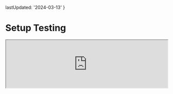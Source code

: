 
  lastUpdated: '2024-03-13'
}

# Setup Testing

<iframe
  width='100%'
  style={{
    aspectRatio: '16 / 9',
  }}
  src='https://www.youtube.com/embed/KHX9KAa8zGk?si=53HWIpboXfJNxgKq'
  title='Reading and Adding Tasks | Todo App with React, TypeScript, TDD | Frontend Hire'
  allow='accelerometer; autoplay; clipboard-write; encrypted-media; gyroscope; picture-in-picture; web-share'
  allowFullScreen
/>

Testing is tedious. Testing is boring. Developers avoid it.

Testing is important. Testing is necessary. Developers need to do it.

Manual testing is expensive and time-consuming. Automated testing is cheap and fast.

Also, there are not a lot of testing tutorials out there, as there are tutorials on how to build a web app.

This causes many developers to avoid testing because they lack understanding of the process and the tools. I wouldn't even say I like testing as a frontend developer. But I have a system that works for me, and I want to share it with you.

But first, we need to set up our tools.

## Vitest

Since we are using Vite, we greatly benefit from a native testing solution, Vitest. You can read more about [Why Vitest here](https://vitest.dev/guide/why.html).

Most companies out there use Jest for testing. Luckily, Vitest is compatible with Jest.

Either way, we need to install Vitest first. Run the following command in your terminal:

<CustomCodeViewer>
```sh
npm install -D vitest
```
</CustomCodeViewer>

Let us test if Vitest is working. The following steps are directly taken from the docs [here](https://vitest.dev/guide/#writing-tests).

<Steps>
### Create a file called `sum.ts` inside the `src` folder. Paste the following code inside it:

<CustomCodeViewer filename="./src/sum.ts">
```ts 
export function sum(a: number, b: number) {
  return a + b;
}
```
</CustomCodeViewer>

### Similarly, create a file called `sum.test.ts` inside the `src` folder. Paste the following code inside it:

<CustomCodeViewer filename="./src/sum.test.ts">
```ts 
import { expect, test } from 'vitest';
import { sum } from './sum';

test('adds 1 + 2 to equal 3', () => {
  expect(sum(1, 2)).toBe(3);
});
```
</CustomCodeViewer>

### Update `package.json` file to include the following script:

<CustomCodeViewer filename="./package.json">
```json {7} 
{
  // Rest of the file omitted for brevity

  "scripts": {
    "dev": "vite",
    "build": "tsc && vite build",
    "test": "vitest",
    "lint": "eslint . --ext ts,tsx --report-unused-disable-directives --max-warnings 0",
    "preview": "vite preview",
    "prepare": "husky install"
  }

  // Rest of the file omitted for brevity
}
```
</CustomCodeViewer>

### Run the following command in your terminal:

<CustomCodeViewer>
```sh
npm run test
```
</CustomCodeViewer>

And then, you should see something like this:
![Sample Test Output](./screenshots/setup-testing-1.png)

</Steps>

This little test we wrote is called a `unit test`. It is a test that tests a small unit of code. In this case, we are testing the `sum` function.

These kinds of tests are fundamental because they test the small units of code that make up your app.

Also, using a **TDD** (Test Driven Development) approach is more straightforward with unit tests. You can write the unit tests and then the code to pass the tests.

Okay, now that we have Vitest set up. We need one more tool to finish our setup.

## React Testing Library (RTL)

<Callout>
We would first highly recommend: 
- You read the guiding principles of the testing library [here](https://testing-library.com/docs/guiding-principles).
- You read the blog post on __Testing Implementation Details__ by Kent C. Dodds [here](https://kentcdodds.com/blog/testing-implementation-details).
</Callout>

Either way, we need to install RTL to test our React components. Run the following command in your terminal:

<CustomCodeViewer>
```sh
npm install -D @testing-library/react
```
</CustomCodeViewer>

Also, since we use Vitest and not Jest ([read more here](https://testing-library.com/docs/react-testing-library/setup#using-without-jest)), we have to install a test environment called `jsdom`. Run the following command in your terminal:

<CustomCodeViewer>
```sh
npm install -D jsdom
```
</CustomCodeViewer>

## Configuring Vitest and React Testing Library

Now that we have all the tools installed, we must configure them. This is pretty simple; it is usually only done once and never touched again.

But to figure out the actual configuration can be painful. I'd suggest going through the docs at a time when you are not tired and can focus on the task at hand.

The best part about configuring Vitest is using our existing `vite.config.ts` file. We need to add a few lines of code to it.

<CustomCodeViewer filename="./vite.config.ts">
```ts {1, 8-10} 
/// <reference types="vitest" />
import { defineConfig } from 'vite';
import react from '@vitejs/plugin-react';

// https://vitejs.dev/config/
export default defineConfig({
  plugins: [react()],
  test: {
    environment: 'jsdom',
  },
});
```
</CustomCodeViewer>

We got this configuration from the docs [here](https://vitest.dev/config/#configuring-vitest). More configuration and packages might be required, but we will figure that out as needed.

Great, we can now start writing our first actual tests.

At this point, your code should be a good match to the branch of the repository: [4-setup-testing](https://github.com/Frontend-Hire/todo-app-react-tdd-typescript/tree/4-setup-testing)